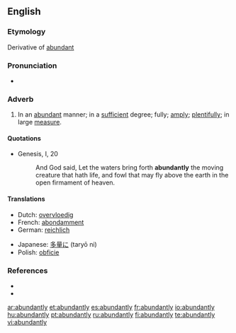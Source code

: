 ==English==

===Etymology===
Derivative of [[abundant]]

===Pronunciation===
* {{audio|en-us-abundantly.ogg|Audio (US)}}

===Adverb===
{{en-adv}}

# In an [[abundant]] manner; in a [[sufficient]] degree; fully; [[amply]]; [[plentifully]]; in large [[measure]].

====Quotations====
* {{RQ:AV}} Genesis, I, 20
*: And God said, Let the waters bring forth '''abundantly''' the moving creature that hath life, and fowl that may fly above the earth in the open firmament of heaven.

====Translations====
{{trans-top|in an abundant manner}}
* Dutch: [[overvloedig]]
* French: [[abondamment]]
* German: [[reichlich]]
{{trans-mid}}
* Japanese: [[多量に]] (taryō ni)
* Polish: [[obficie]]
{{trans-bottom}}

===References===
* {{R:Century 1911}}
* {{R:Webster 1913}}

[[ar:abundantly]]
[[et:abundantly]]
[[es:abundantly]]
[[fr:abundantly]]
[[io:abundantly]]
[[hu:abundantly]]
[[pt:abundantly]]
[[ru:abundantly]]
[[fi:abundantly]]
[[te:abundantly]]
[[vi:abundantly]]